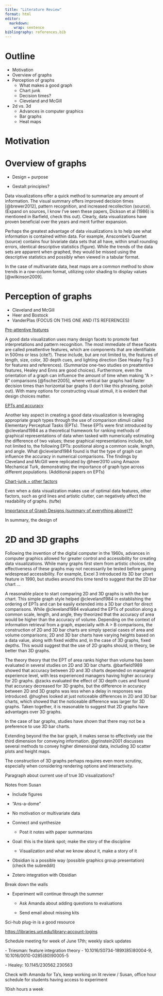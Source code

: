 ```yaml
---
title: "Literature Review"
format: html
editor: 
  markdown: 
    wrap: sentence
bibliography: references.bib
---
```


# Outline

-   Motivation
-   Overview of graphs
-   Perception of graphs
    -   What makes a good graph
    -   Chart junk
    -   Decision times?
    -   Cleveland and McGill
-   2d vs. 3d
    -   Advances in computer graphics
    -   Bar graphs
    -   Heat maps

# Motivation

# Overview of graphs

-   Design + purpose

-   Gestalt principles?

Data visualizations offer a quick method to summarize any amount of information.
The visual summary offers improved decision times [@brewer2012], pattern recognition, and increased recollection (source).
(Expand on sources, I know I've seen these papers, Dickson et al (1986) is mentioned in Barfield, check this out).
Clearly, data visualizations have proven beneficial over the years and merit further expansion.

Perhaps the greatest advantage of data visualizations is to help see what information is contained within data.
For example, Anscombe's Quartet (source) contains four bivariate data sets that all have, within small rounding errors, identical descriptive statistics (figure).
While the trends of the data sets are apparent when graphed, they would be missed using the descriptive statistics and possibly when viewed in a tabular format.

In the case of multivariate data, heat maps are a common method to show trends in a row-column format, utilizing color shading to display values [@wilkinson2009].

# Perception of graphs

-   Cleveland and McGill
-   Heer and Bostock
-   VanderPlas (FOCUS ON THIS ONE AND ITS REFERENCES)

[Pre-attentive features]{.underline}

A good data visualization uses many design facets to promote fast interpretations and pattern recognition.
The most immediate of these facets are called preattentive features, which are components that are identifiable in 500ms or less (cite?).
These include, but are not limited to, the features of length, size, color, 3D depth cues, and lighting direction (See Healey Fig 3 for features and references).
(Summarize one-two studies on preattentive features, Healey and Enns are good choices).
Furthermore, even the orientation of a graph can influence the amount of time when making "A \> B" comparisons [@fischer2005], where vertical bar graphs had faster decision times than horizontal bar graphs (I don't like this phrasing, polish out).
With many options for constructing visual stimuli, it is evident that design choices matter.

[EPTs and accuracy]{.underline}

Another key aspect in creating a good data visualization is leveraging appropriate graph types through the use of comparison stimuli called Elementary Perceptual Tasks (EPTs).
These EPTs were first introduced by @cleveland1984 as a theoretical framework for ranking methods of graphical representations of data when tasked with numerically estimating the difference of two values; these graphical representations include, but not limited to, the following EPTs: positional along a common scale, length, and angle.
What @cleveland1984 found is that the type of graph can influence the accuracy in numerical comparisons.
The findings by Cleveland and McGill were replicated by @heer2010 using Amazon Mechanical Turk, demonstrating the importance of graph type across different populations.
(Additional papers on EPTs)

[Chart-junk + other factors]{.underline}

Even when a data visualization makes use of optimal data features, other factors, such as grid lines and artistic clutter, can negatively affect the readability of graphs.
(tufte)

[Importance of Graph Designs (summary of everything above)??]{.underline}

In summary, the design of

# 2D and 3D graphs

```{=html}
<!---
This paragraph stems from general Google/Wikipedia research and my current impressions. Will need to find sources to cite!
--->
```
Following the invention of the digital computer in the 1960s, advances in computer graphics allowed for greater control and accessibility for creating data visualizations.
While many graphs first stem from artistic choices, the effectiveness of these graphs may not necessarily be tested before gaining widespread accessibility.
For example, Excel 3 introduced its 3D bar chart feature in 1990, but studies around this time tend to suggest that the 2D bar chart ...
<!-- Briefly mention Barfield / Fischer? -->

A reasonable place to start comparing 2D and 3D graphs is with the bar chart.
This simple graph style helped @cleveland1984 in establishing the ordering of EPTs and can be easily extended into a 3D bar chart for direct comparisons.
While @cleveland1984 evaluated the EPTs of position along a common scale, length, and angle, they theorized that the accuracy of area would be higher than the accuracy of volume.
Depending on the context of information retrieval from a graph, especially with A \> B comparisons, the construction of 2D and 3D bar charts are simply special cases of area and volume comparisons; 2D and 3D bar charts have varying heights based on a data value, along with fixed widths and, in the case of 3D graphs, fixed depths.
This would suggest that the use of 2D graphs should, in theory, be better than 3D graphs.

The theory theory that the EPT of area ranks higher than volume has been evaluated in several studies on 2D and 3D bar charts.
@barfield1989 showed that accuracy between 2D and 3D charts depended on managerial experience level, with less experienced managers having higher accuracy for 2D graphs.
@zacks evaluated the effect of 3D depth cues and found that accuracy decreased for 3D graphs, but the difference in accuracy between 2D and 3D graphs was less when a delay in responses was introduced.
@hughes looked at just noticeable differences in 2D and 3D bar charts, which showed that the noticeable difference was larger for 3D graphs.
Taken together, it is reasonable to suggest that 2D graphs have advantages over 3D graphs.
<!-- Barfield / Fischer / Zacks / Hughes -->

In the case of bar graphs, studies have shown that there may not be a preference to use 3D bar charts.
<!--Barfield / Fischer -->

Extending beyond the the bar graph, it makes sense to effectively use the third dimension for conveying information.
@grinstein2001 discusses several methods to convey higher dimensional data, including 3D scatter plots and height maps.

<!-- Grinstein / Haarman-->

The construction of 3D graphs perhaps requires even more scrutiny, especially when considering rendering options and interactivity.
<!-- Tarr / Norman? / Rodger / Wang-->

Paragraph about current use of true 3D visualizations?

Notes from Susan

-   Include figures

-   "Ans-a-dome"

-   No motivation or multivariate data

-   Connect and synthesize

    -   Post it notes with paper summarizes

-   Goal: this is the blank spot; make the story of the discipline

    -   Visualization and what we know about it, make a story of it

-   Obsidian is a possible way (possible graphics group presentation) (check the subreddit)

-   Zotero integration with Obsidian

Break down the walls

-   Experiment will continue through the summer

    -   Ask Amanda about adding questions to evaluations

    -   Send email about missing kits

Sci-hub plug-in is a good resource

<https://libraries.unl.edu/library-account-logins>

Schedule meeting for week of June 17th; weekly slack updates

\- Triesman: feature integration theory - 10.1016/S0734-189X(85)80004-9, 10.1016/0010-0285(80)90005-5

\- Healey: 10.1145/230562.230563

Check with Amanda for Ta's, keep working on lit review / Susan, office hour schedule for students having access to experiment

10ish hours a week
